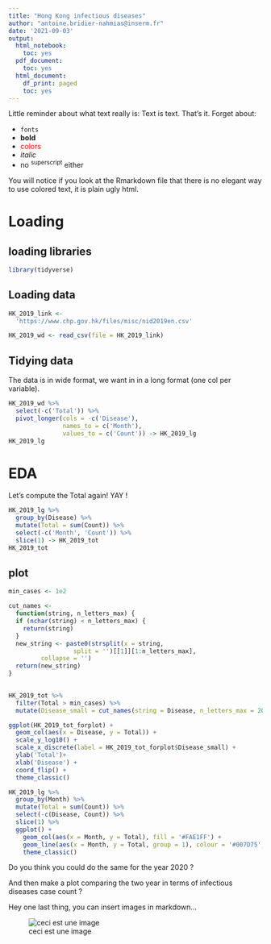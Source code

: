 ```yaml
---
title: "Hong Kong infectious diseases"
author: "antoine.bridier-nahmias@inserm.fr"
date: '2021-09-03'
output:
  html_notebook:
    toc: yes
  pdf_document:
    toc: yes
  html_document:
    df_print: paged
    toc: yes
---
```



Little reminder about what text really is:
Text is text. That's it.
Forget about:

- `fonts`
- **bold**
- <span style="color: red;"> colors </span>
- _italic_
- no ^superscript^ either

You will notice if you look at the Rmarkdown file that there is no elegant way to use colored text, it is plain ugly html.

# Loading 

## loading libraries

```r
library(tidyverse)
```

## Loading data

```r
HK_2019_link <- 
  'https://www.chp.gov.hk/files/misc/nid2019en.csv'

HK_2019_wd <- read_csv(file = HK_2019_link)
```

## Tidying data

The data is in wide format, we want in in a long format (one col per variable).
```r
HK_2019_wd %>%
  select(-c('Total')) %>% 
  pivot_longer(cols = -c('Disease'), 
               names_to = c('Month'), 
               values_to = c('Count')) -> HK_2019_lg
HK_2019_lg
```

# EDA

Let's compute the Total again!
YAY !

```r
HK_2019_lg %>% 
  group_by(Disease) %>% 
  mutate(Total = sum(Count)) %>%
  select(-c('Month', 'Count')) %>% 
  slice(1) -> HK_2019_tot
HK_2019_tot
```

## plot

```r
min_cases <- 1e2

cut_names <- 
  function(string, n_letters_max) {
  if (nchar(string) < n_letters_max) {
    return(string)
  }  
  new_string <- paste0(strsplit(x = string, 
                  split = '')[[1]][1:n_letters_max], 
         collapse = '')  
  return(new_string)
}
  

HK_2019_tot %>%
  filter(Total > min_cases) %>%
  mutate(Disease_small = cut_names(string = Disease, n_letters_max = 20)) -> HK_2019_tot_forplot

ggplot(HK_2019_tot_forplot) +
  geom_col(aes(x = Disease, y = Total)) +
  scale_y_log10() +
  scale_x_discrete(label = HK_2019_tot_forplot$Disease_small) +
  ylab('Total')+
  xlab('Disease') +
  coord_flip() +
  theme_classic()

```

```r
HK_2019_lg %>% 
  group_by(Month) %>% 
  mutate(Total = sum(Count)) %>%
  select(-c(Disease, Count)) %>% 
  slice(1) %>% 
  ggplot() +
    geom_col(aes(x = Month, y = Total), fill = '#FAE1FF') +
    geom_line(aes(x = Month, y = Total, group = 1), colour = '#007D75', size = 1.5) +
    theme_classic() 
```


Do you think you could do the same for the year 2020 ?

And then make a plot comparing the two year in terms of infectious diseases case count ?

Hey one last thing, you can insert images in markdown...

![ceci est une image](https://www.chp.gov.hk/files/jpg/hand_hygiene_hospital.jpg)
















